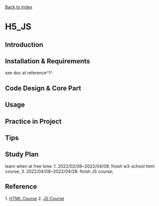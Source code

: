 
[[/index|Back to Index]]

= H5_JS =

== Introduction ==

== Installation & Requirements ==
see doc at reference^1^.

== Code Design & Core Part ==

== Usage ==

== Practice in Project==

== Tips ==

== Study Plan ==
learn when at free time:
1. 2022/02/08~2022/04/08: finish w3-school html course;
3. 2022/04/08~2022/04/28: finish JS course;

== Reference ==
1. [[https://www.w3school.com.cn/h.asp|HTML Course]]
2. [[https://www.liaoxuefeng.com/wiki/1022910821149312|JS Course]]


